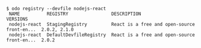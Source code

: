 ```console
$ odo registry --devfile nodejs-react
 NAME          REGISTRY                DESCRIPTION                                  VERSIONS
 nodejs-react  StagingRegistry         React is a free and open-source front-en...  2.0.2, 2.1.0
 nodejs-react  DefaultDevfileRegistry  React is a free and open-source front-en...  2.0.2
```